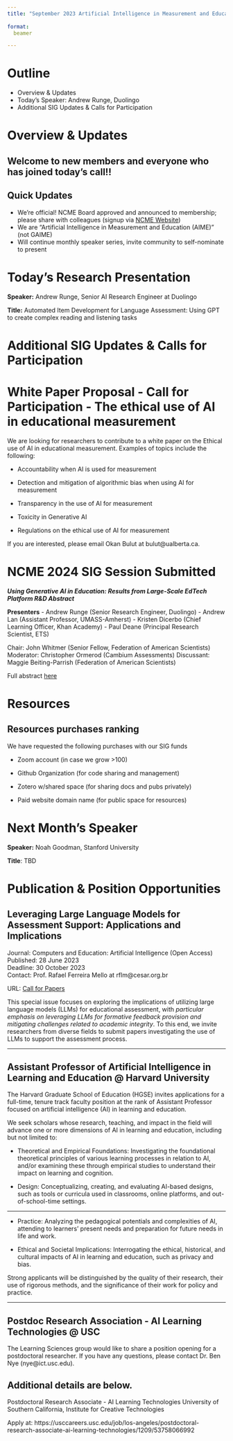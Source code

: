 ```yaml
---
title: "September 2023 Artificial Intelligence in Measurement and Education NCME SIGIMIE Meeting"
 
format: 
  beamer

---
```


# Outline
-   Overview & Updates
-   Today's Speaker: Andrew Runge, Duolingo
-   Additional SIG Updates & Calls for Participation 

# Overview & Updates

## Welcome to new members and everyone who has joined today's call!!

## Quick Updates

-   We're official! NCME Board approved and announced to membership; please share with colleagues (signup via [NCME Website](https://www.ncme.org/community/ncme-sigimie/aime))
-   We are "Artificial Intelligence in Measurement and Education (AIME)" (not GAIME)
-   Will continue monthly speaker series, invite community to self-nominate to present

# Today's Research Presentation

**Speaker:** Andrew Runge, Senior AI Research Engineer at Duolingo

**Title:** Automated Item Development for Language Assessment: Using GPT to create complex reading and listening tasks

# Additional SIG Updates & Calls for Participation 



# White Paper Proposal - Call for Participation - The ethical use of AI in educational measurement

We are looking for researchers to contribute to a white paper on the Ethical use of AI in educational measurement. Examples of topics include the following:

-  Accountability when AI is used for measurement

-  Detection and mitigation of algorithmic bias when using AI for measurement

-  Transparency in the use of AI for measurement

-  Toxicity in Generative AI

-  Regulations on the ethical use of AI for measurement 

If you are interested, please email Okan Bulut at bulut\@ualberta.ca.

# NCME 2024 SIG Session Submitted  {.scrollable}

***Using Generative AI in Education: Results from Large-Scale EdTech Platform R&D
Abstract***

**Presenters** 
- Andrew Runge (Senior Research Engineer, Duolingo)
- Andrew Lan (Assistant Professor, UMASS-Amherst) 
- Kristen Dicerbo (Chief Learning Officer, Khan Academy) 
- Paul Deane (Principal Research Scientist, ETS) 

Chair: John Whitmer (Senior Fellow, Federation of American Scientists)
Moderator: Christopher Ormerod (Cambium Assessments) 
Discussant: Maggie Beiting-Parrish (Federation of American Scientists) 

Full abstract [here](https://docs.google.com/document/d/1zCSfRlUlJS6hiXhLQY6fZHsEoyxY5jkhcfu-wkzRK6w/edit)

# Resources

## Resources purchases ranking

We have requested the following purchases with our SIG funds

-   Zoom account (in case we grow >100)

-   Github Organization (for code sharing and management)

-   Zotero w/shared space (for sharing docs and pubs privately)

-   Paid website domain name (for public space for resources)

# Next Month's Speaker

**Speaker:** Noah Goodman, Stanford University

**Title**: TBD

# Publication & Position Opportunities

## **Leveraging Large Language Models for Assessment Support: Applications and Implications**

Journal: Computers and Education: Artificial Intelligence (Open Access)\
Published: 28 June 2023\
Deadline: 30 October 2023\
Contact: Prof. Rafael Ferreira Mello at rflm\@cesar.org.br

URL: [Call for Papers](https://www.sciencedirect.com/journal/computers-and-education-artificial-intelligence/about/call-for-papers#leveraging-large-language-models-for-assessment-support-applications-and-implications)

This special issue focuses on exploring the implications of utilizing large language models (LLMs) for educational assessment, with *particular emphasis on leveraging LLMs for formative feedback provision and mitigating challenges related to academic integrity*. To this end, we invite researchers from diverse fields to submit papers investigating the use of LLMs to support the assessment process.

---

## Assistant Professor of Artificial Intelligence in Learning and Education @ Harvard University 

The Harvard Graduate School of Education (HGSE) invites applications for a full-time, tenure track faculty position at the rank of Assistant Professor focused on artificial intelligence (AI) in learning and education.

We seek scholars whose research, teaching, and impact in the field will advance one or more dimensions of AI in learning and education, including but not limited to:

- Theoretical and Empirical Foundations: Investigating the foundational theoretical principles of various learning processes in relation to AI, and/or examining these through empirical studies to understand their impact on learning and cognition.

- Design: Conceptualizing, creating, and evaluating AI-based designs, such as tools or curricula used in classrooms, online platforms, and out-of-school-time settings.

---

- Practice: Analyzing the pedagogical potentials and complexities of AI, attending to learners’ present needs and preparation for future needs in life and work.

- Ethical and Societal Implications: Interrogating the ethical, historical, and cultural impacts of AI in learning and education, such as privacy and bias.

Strong applicants will be distinguished by the quality of their research, their use of rigorous methods, and the significance of their work for policy and practice.

---

## Postdoc Research Association - AI Learning Technologies @ USC

The Learning Sciences group would like to share a position opening for a postdoctoral researcher. If you have any questions, please contact Dr. Ben Nye (nye@ict.usc.edu).

Additional details are below.
--------------------------------------------------------------------------------
Postdoctoral Research Associate - AI Learning Technologies
University of Southern California, Institute for Creative Technologies

Apply at: https://usccareers.usc.edu/job/los-angeles/postdoctoral-research-associate-ai-learning-technologies/1209/53758066992
